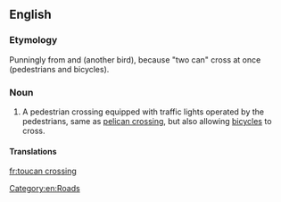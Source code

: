 ==English==

===Etymology===
Punningly from {{term|pelican crossing}} and {{term|toucan}} (another bird), because "two can" cross at once (pedestrians and bicycles).

===Noun===
{{en-noun|head=[[toucan]] [[crossing]]}}

# {{label|en|British|regional}} A pedestrian crossing equipped with traffic lights operated by the pedestrians, same as [[pelican crossing]], but also allowing [[bicycle]]s to cross.

====Translations====
{{trans-see|pelican crossing}}

[[Category:en:Roads]]

[[fr:toucan crossing]]